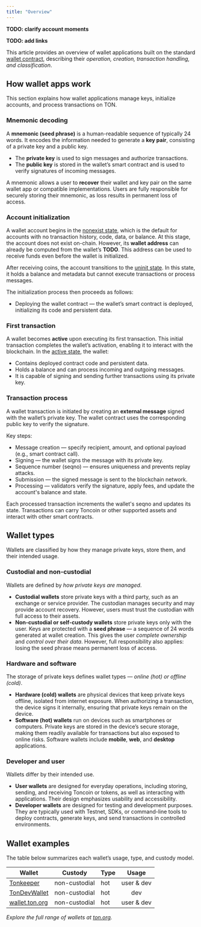 ```yaml
---
title: "Overview"
---
```


**TODO: clarify account moments**

**TODO: add links**

This article provides an overview of wallet applications built on the standard [wallet contract](/standard/wallets/how-it-works), describing their _operation, creation, transaction handling, and classification_.

## How wallet apps work

This section explains how wallet applications manage keys, initialize accounts, and process transactions on TON.

### Mnemonic decoding

A **mnemonic (seed phrase)** is a human-readable sequence of typically 24 words. It encodes the information needed to generate a **key pair**, consisting of a private key and a public key.
- The **private key** is used to sign messages and authorize transactions.
- The **public key** is stored in the wallet’s smart contract and is used to verify signatures of incoming messages.

A mnemonic allows a user to **recover** their wallet and key pair on the same wallet app or compatible implementations.
Users are fully responsible for securely storing their mnemonic, as loss results in permanent loss of access.

### Account initialization

A wallet account begins in the [nonexist state](/ton/statuses#status-variety), which is the default for accounts with no transaction history, code, data, or balance. At this stage, the account does not exist on-chain. However, its **wallet address** can already be computed from the wallet’s **TODO**. This address can be used to receive funds even before the wallet is initialized.

After receiving coins, the account transitions to the [uninit state](/ton/statuses#status-variety). In this state, it holds a balance and metadata but cannot execute transactions or process messages.

The initialization process then proceeds as follows:
- Deploying the wallet contract — the wallet’s smart contract is deployed, initializing its code and persistent data.

### First transaction

A wallet becomes **active** upon executing its first transaction.
This initial transaction completes the wallet’s activation, enabling it to interact with the blockchain.
In the [active state](/ton/statuses#status-variety), the wallet:
- Contains deployed contract code and persistent data.
- Holds a balance and can process incoming and outgoing messages.
- It is capable of signing and sending further transactions using its private key.

### Transaction process

A wallet transaction is initiated by creating an **external message** signed with the wallet’s private key. The wallet contract uses the corresponding public key to verify the signature.

Key steps:
- Message creation — specify recipient, amount, and optional payload (e.g., smart contract call).
- Signing — the wallet signs the message with its private key.
- Sequence number (seqno) — ensures uniqueness and prevents replay attacks.
- Submission — the signed message is sent to the blockchain network.
- Processing — validators verify the signature, apply fees, and update the account's balance and state.

Each processed transaction increments the wallet's seqno and updates its state. Transactions can carry Toncoin or other supported assets and interact with other smart contracts.

## Wallet types

Wallets are classified by how they manage private keys, store them, and their intended usage.

### Custodial and non-custodial

Wallets are defined by _how private keys are managed_.

- **Custodial wallets** store private keys with a third party, such as an exchange or service provider. The custodian manages security and may provide account recovery. However, users must trust the custodian with full access to their assets.
- **Non-custodial or self-custody wallets** store private keys only with the user. Keys are protected with a **seed phrase** — a sequence of 24 words generated at wallet creation. This gives the user _complete ownership_ and _control over their data_. However, full responsibility also applies: losing the seed phrase means permanent loss of access.

### Hardware and software

The storage of private keys defines wallet types — _online (hot) or offline (cold)_.

- **Hardware (cold) wallets** are physical devices that keep private keys offline, isolated from internet exposure. When authorizing a transaction, the device signs it internally, ensuring that private keys remain on the device.
- **Software (hot) wallets** run on devices such as smartphones or computers. Private keys are stored in the device’s secure storage, making them readily available for transactions but also exposed to online risks. Software wallets include **mobile**, **web**, and **desktop** applications.


### Developer and user

Wallets differ by their intended use.

- **User wallets** are designed for everyday operations, including storing, sending, and receiving Toncoin or tokens, as well as interacting with applications. Their design emphasizes usability and accessibility.
- **Developer wallets** are designed for testing and development purposes. They are typically used with Testnet, SDKs, or command-line tools to deploy contracts, generate keys, and send transactions in controlled environments.

## Wallet examples

The table below summarizes each wallet’s usage, type, and custody model.

| Wallet                                                            | Custody          | Type   |  Usage      |
|-------------------------------------------------------------------|------------------|--------|:-----------:|
| [Tonkeeper](https://tonkeeper.com)                                | non-custodial    | hot    | user & dev  |
| [TonDevWallet](https://github.com/TonDevWallet/TonDevWallet)      | non-custodial    | hot    | dev         |
| [wallet.ton.org](https://wallet.ton.org/)                         | non-custodial    | hot    | user & dev  |


_Explore the full range of wallets at [ton.org](https://ton.org/en/wallets?locale=en&pagination[limit]=-1)._
